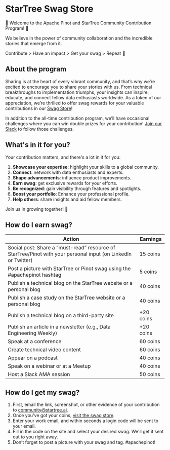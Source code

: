 # StarTree Swag Store

🌟 Welcome to the Apache Pinot and StarTree Community Contribution Program! 🌟

We believe in the power of community collaboration and the incredible stories that emerge from it.

Contribute > Have an impact > Get your swag > Repeat 💙

## About the program

Sharing is at the heart of every vibrant community, and that’s why we’re excited to encourage you to share your stories with us. From technical breakthroughs to implementation triumphs, your insights can inspire, educate, and connect fellow data enthusiasts worldwide.
As a token of our appreciation, we’re thrilled to offer swag rewards for your valuable contributions in our
[Swag Store](https://store.covver.io/star-tree/collections/star-tree-collection)!

In addition to the all-time contribution program, we’ll have occasional challenges where you can win double prizes for your contribution! [Join our Slack](https://communityinviter.com/apps/startreedata/startree-community) to follow those challenges.

## What's in it for you?

Your contribution matters, and there's a lot in it for you:

1. **Showcase your expertise**: highlight your skills to a global community.
2. **Connect**: network with data enthusiasts and experts.
3. **Shape advancements**: influence product improvements.
4. **Earn swag**: get exclusive rewards for your efforts.
5. **Be recognized**: gain visibility through features and spotlights.
6. **Boost your portfolio**: Enhance your professional profile.
7. **Help others**: share insights and aid fellow members.

Join us in growing together! 🚀 

## How do I earn swag?


|Action|Earnings|
|----------|-------------|
| Social post: Share a “must-read” resource of StarTree/Pinot with your personal input (on LinkedIn or Twitter) | 15 coins |
|Post a picture with StarTree or Pinot swag using the #apachepinot hashtag|5 coins|
|Publish a technical blog on the StarTree website or a personal blog|40 coins|
|Publish a case study on the StarTree website or a personal blog|40 coins|
|Publish a technical blog on a third-party site|+20 coins|
|Publish an article in a newsletter (e.g., Data Engineering Weekly)|+20 coins|
|Speak at a conference|60 coins|
|Create technical video content|60 coins|
|Appear on a podcast|40 coins|
|Speak on a webinar or at a Meetup|40 coins|
|Host a Slack AMA session|50 coins|

## How do I get my swag?

1. First, email the link, screenshot, or other evidence of your contribution to community@startree.ai.
1. Once you've got your coins, [visit the swag store](https://store.covver.io/star-tree/collections/star-tree-collection).
1. Enter your work email, and within seconds a login code will be sent to your email.
1. Fill in the code on the site and select your desired swag. We'll get it sent out to you right away.
1. Don’t forget to post a picture with your swag and tag. #apachepinot!